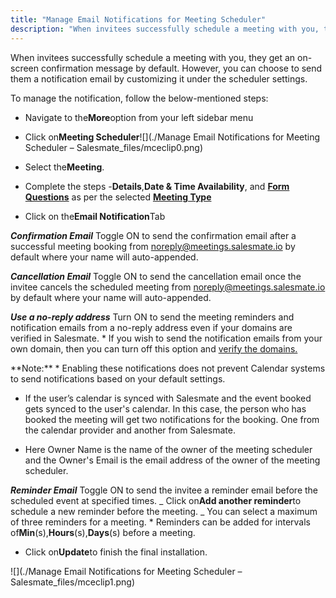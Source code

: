 ```yaml
---
title: "Manage Email Notifications for Meeting Scheduler"
description: "When invitees successfully schedule a meeting with you, they get an on-screen confirmation message by default. However, you can choose to send them a"
---
```


When invitees successfully schedule a meeting with you, they get an on-screen confirmation message by default. However, you can choose to send them a notification email by customizing it under the scheduler settings.

To manage the notification, follow the below-mentioned steps:

- Navigate to the**More**option from your left sidebar menu

- Click on**Meeting Scheduler**![](./Manage Email Notifications for Meeting Scheduler – Salesmate_files/mceclip0.png)

- Select the**Meeting**.

- Complete the steps -**Details**,**Date & Time Availability**, and [**Form Questions**](https://support.salesmate.io/hc/en-us/articles/4405400576525) as per the selected [**Meeting Type**](https://support.salesmate.io/hc/en-us/articles/4405390436493)

- Click on the**Email Notification**Tab

**_Confirmation Email_** Toggle ON to send the confirmation email after a successful meeting booking from noreply@meetings.salesmate.io by default where your name will auto-appended.

**_Cancellation Email_** Toggle ON to send the cancellation email once the invitee cancels the scheduled meeting from noreply@meetings.salesmate.io by default where your name will auto-appended.

**_Use a no-reply address_** Turn ON to send the meeting reminders and notification emails from a no-reply address even if your domains are verified in Salesmate. \* If you wish to send the notification emails from your own domain, then you can turn off this option and [verify the domains.](https://support.salesmate.io/hc/en-us/articles/360006983771)

<Note>
**Note:**
*   Enabling these notifications does not prevent Calendar systems to send notifications based on your default settings.

- If the user’s calendar is synced with Salesmate and the event booked gets synced to the user's calendar. In this case, the person who has booked the meeting will get two notifications for the booking. One from the calendar provider and another from Salesmate.

- Here Owner Name is the name of the owner of the meeting scheduler and the Owner's Email is the email address of the owner of the meeting scheduler.

</Note>

**_Reminder Email_** Toggle ON to send the invitee a reminder email before the scheduled event at specified times.
_ Click on**Add another reminder**to schedule a new reminder before the meeting.
_ You can select a maximum of three reminders for a meeting. \* Reminders can be added for intervals of**Min**(s),**Hours**(s),**Days**(s) before a meeting.

- Click on**Update**to finish the final installation.

![](./Manage Email Notifications for Meeting Scheduler – Salesmate_files/mceclip1.png)
